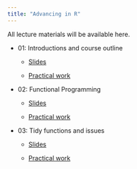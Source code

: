```yaml
---
title: "Advancing in R"
---
```


<script type="text/javascript" src="http://cdn.mathjax.org/mathjax/latest/MathJax.js?config=TeX-AMS-MML_HTMLorMML"></script>

All lecture materials will be available here.

- 01: Introductions and course outline

    - [Slides](slides/Intro_02.html)

    - [Practical work](https://ueabio.github.io/physalia-R-course-2023/introduction-to-r-and-rstudio.html)


- 02: Functional Programming

    - [Slides](slides/Functional-programming.html)

    - [Practical work](https://ueabio.github.io/physalia-R-course-2023/writing-functions.html)
    
- 03: Tidy functions and issues

    - [Slides](slides/tidy-functions.html)

    - [Practical work](https://ueabio.github.io/physalia-R-course-2023/reading-files-with-readr.html)  
